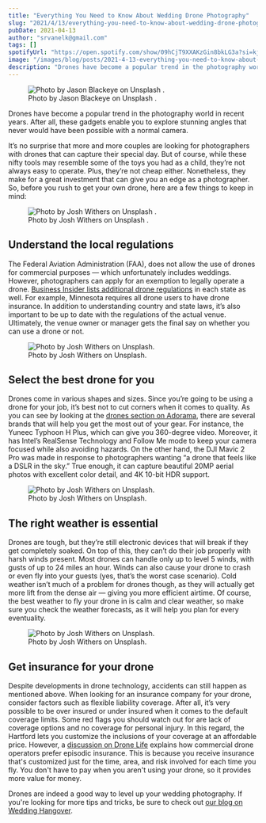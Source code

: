```yaml
---
title: "Everything You Need to Know About Wedding Drone Photography"
slug: "2021/4/13/everything-you-need-to-know-about-wedding-drone-photography"
pubDate: 2021-04-13
author: "srvanelk@gmail.com"
tags: []
spotifyUrl: "https://open.spotify.com/show/09hCjT9XXAKzGin8bkLG3a?si=kjRZvQ1JTb6Ov3HVzSSlWA"
image: "/images/blog/posts/2021-4-13-everything-you-need-to-know-about-wedding-drone-photography/photo-1473968512647-3e447244af8f.webp"
description: "Drones have become a popular trend in the photography world in recent years. After all, these gadgets enable you to explore stunning angles that never would have been possible with a normal camera.It’s no surprise that more and more couples are looking for photographers with drones that can capture their special day. But of course, while these nifty tools may resemble some of the toys you had as a child, they’re not always easy to operate. Plus, they’re not cheap either. Nonetheless, they make for a great investment that can give you an edge as a photographer. So, before you rush to get your own drone, here are a few things to keep in mind:"
---
```


<figure>
  <img src="/images/blog/posts/2021-4-13-everything-you-need-to-know-about-wedding-drone-photography/photo-1473968512647-3e447244af8f.webp" alt=" Photo by  Jason Blackeye  on  Unsplash . " />
  <figcaption>Photo by  Jason Blackeye  on  Unsplash .</figcaption>
</figure>

Drones have become a popular trend in the photography world in recent years. After all, these gadgets enable you to explore stunning angles that never would have been possible with a normal camera.  
  
It’s no surprise that more and more couples are looking for photographers with drones that can capture their special day. But of course, while these nifty tools may resemble some of the toys you had as a child, they’re not always easy to operate. Plus, they’re not cheap either. Nonetheless, they make for a great investment that can give you an edge as a photographer. So, before you rush to get your own drone, here are a few things to keep in mind:

<figure>
  <img src="/images/blog/posts/2021-4-13-everything-you-need-to-know-about-wedding-drone-photography/josh-withers-ks7Q2_MVUfk-unsplash.webp" alt=" Photo by  Josh Withers  on  Unsplash . " />
  <figcaption>Photo by  Josh Withers  on  Unsplash .</figcaption>
</figure>

## **Understand the local regulations**

The Federal Aviation Administration (FAA), does not allow the use of drones for commercial purposes — which unfortunately includes weddings. However, photographers can apply for an exemption to legally operate a drone. [Business Insider lists additional drone regulations](https://www.businessinsider.com/drone-license-laws-regulations) in each state as well. For example, Minnesota requires all drone users to have drone insurance. In addition to understanding country and state laws, it’s also important to be up to date with the regulations of the actual venue. Ultimately, the venue owner or manager gets the final say on whether you can use a drone or not.

<figure>
  <img src="/images/blog/posts/2021-4-13-everything-you-need-to-know-about-wedding-drone-photography/josh-withers-o1kRju7UvR0-unsplash.webp" alt=" Photo by Josh Withers on Unsplash. " />
  <figcaption>Photo by Josh Withers on Unsplash.</figcaption>
</figure>

## **Select the best drone for you**

Drones come in various shapes and sizes. Since you’re going to be using a drone for your job, it’s best not to cut corners when it comes to quality. As you can see by looking at the [drones section on Adorama](https://www.adorama.com/l/Drones-and-Sport), there are several brands that will help you get the most out of your gear. For instance, the Yuneec Typhoon H Plus, which can give you 360-degree video. Moreover, it has Intel’s RealSense Technology and Follow Me mode to keep your camera focused while also avoiding hazards. On the other hand, the DJI Mavic 2 Pro was made in response to photographers wanting “a drone that feels like a DSLR in the sky.” True enough, it can capture beautiful 20MP aerial photos with excellent color detail, and 4K 10-bit HDR support.

<figure>
  <img src="/images/blog/posts/2021-4-13-everything-you-need-to-know-about-wedding-drone-photography/josh-withers-gYXs2yYUqYs-unsplash.webp" alt=" Photo by Josh Withers on Unsplash. " />
  <figcaption>Photo by Josh Withers on Unsplash.</figcaption>
</figure>

## **The right weather is essential**

Drones are tough, but they’re still electronic devices that will break if they get completely soaked. On top of this, they can’t do their job properly with harsh winds present. Most drones can handle only up to level 5 winds, with gusts of up to 24 miles an hour. Winds can also cause your drone to crash or even fly into your guests (yes, that’s the worst case scenario). Cold weather isn’t much of a problem for drones though, as they will actually get more lift from the dense air — giving you more efficient airtime. Of course, the best weather to fly your drone in is calm and clear weather, so make sure you check the weather forecasts, as it will help you plan for every eventuality.

<figure>
  <img src="/images/blog/posts/2021-4-13-everything-you-need-to-know-about-wedding-drone-photography/josh-withers-ZN4LX2KcOfY-unsplash.webp" alt=" Photo by Josh Withers on Unsplash. " />
  <figcaption>Photo by Josh Withers on Unsplash.</figcaption>
</figure>

## **Get insurance for your drone**

Despite developments in drone technology, accidents can still happen as mentioned above. When looking for an insurance company for your drone, consider factors such as flexible liability coverage. After all, it’s very possible to be over insured or under insured when it comes to the default coverage limits. Some red flags you should watch out for are lack of coverage options and no coverage for personal injury. In this regard, the Hartford lets you customize the inclusions of your coverage at an affordable price. However, a [discussion on Drone Life](https://dronelife.com/2018/04/09/verifly-how-much-drone-insurance-do-you-really-need/) explains how commercial drone operators prefer episodic insurance. This is because you receive insurance that's customized just for the time, area, and risk involved for each time you fly. You don't have to pay when you aren't using your drone, so it provides more value for money.  
  
Drones are indeed a good way to level up your wedding photography. If you're looking for more tips and tricks, be sure to check out [our blog on Wedding Hangover](https://weddinghangover.com/blog/).